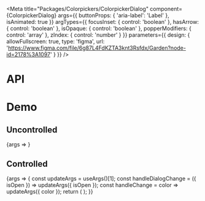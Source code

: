 
<Meta
  title="Packages/Colorpickers/ColorpickerDialog"
  component={ColorpickerDialog}
  args={{ buttonProps: { 'aria-label': 'Label' }, isAnimated: true }}
  argTypes={{
    focusInset: { control: 'boolean' },
    hasArrow: { control: 'boolean' },
    isOpaque: { control: 'boolean' },
    popperModifiers: { control: 'array' },
    zIndex: { control: 'number' }
  }}
  parameters={{
    design: {
      allowFullscreen: true,
      type: 'figma',
      url: 'https://www.figma.com/file/6g87L4FdKZTA3knt3Rsfdx/Garden?node-id=2178%3A1097'
    }
  }}
/>

# API

<ArgsTable />

# Demo

## Uncontrolled

<Canvas>
  <Story name="Uncontrolled" argTypes={{ color: { control: false } }}>
    {args => <ColorpickerDialogStory {...args} />}
  </Story>
</Canvas>

## Controlled

<Canvas>
  <Story
    name="Controlled"
    args={{ color: PALETTE.blue[600], isOpen: false }}
    argTypes={{ defaultColor: { control: false } }}
  >
    {args => {
      const updateArgs = useArgs()[1];
      const handleDialogChange = ({ isOpen }) => updateArgs({ isOpen });
      const handleChange = color => updateArgs({ color });
      return (
        <ColorpickerDialogStory
          {...args}
          onDialogChange={handleDialogChange}
          onChange={handleChange}
        />
      );
    }}
  </Story>
</Canvas>
